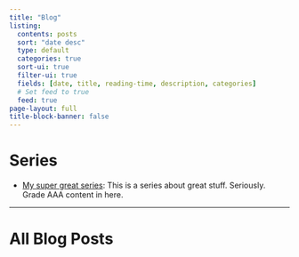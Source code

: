 ```yaml
---
title: "Blog"
listing:
  contents: posts
  sort: "date desc"
  type: default
  categories: true
  sort-ui: true
  filter-ui: true 
  fields: [date, title, reading-time, description, categories]
  # Set feed to true
  feed: true
page-layout: full
title-block-banner: false
---
```



# Series

- [My super great series](series1.html): This is a series about great stuff. Seriously. Grade AAA content in here.

---

# All Blog Posts
